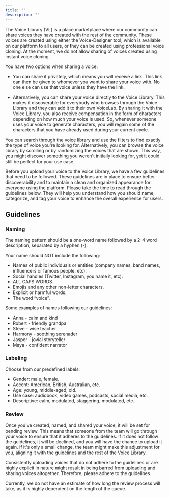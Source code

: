 ```yaml
---
title: ""
description: ""
---
```


The Voice Library (VL) is a place marketplace where our community can share voices they have created with the rest of the community. These voices are created using either the Voice-Designer tool, which is available on our platform to all users, or they can be created using professional voice cloning. At the moment, we do not allow sharing of voices created using instant voice cloning.

You have two options when sharing a voice: 
- You can share it privately, which means you will receive a link. This link can then be given to whomever you want to share your voice with. No one else can use that voice unless they have the link.

- Alternatively, you can share your voice directly to the Voice Library. This makes it discoverable for everybody who browses through the Voice Library and they can add it to their own VoiceLab. By sharing it with the Voice Library, you also receive compensation in the form of characters depending on how much your voice is used. So, whenever someone uses your voice to generate characters, you will regain some of the characters that you have already used during your current cycle.


You can search through the voice library and use the filters to find exactly the type of voice you're looking for. Alternatively, you can browse the voice library by scrolling or by randomizing the voices that are shown. This way, you might discover something you weren't initially looking for, yet it could still be perfect for your use case.

Before you upload your voice to the Voice Library, we have a few guidelines that need to be followed. These guidelines are in place to ensure better discoverability and to maintain a clean and organized appearance for everyone using the platform. Please take the time to read through the guidelines below. They will help you understand how you should name, categorize, and tag your voice to enhance the overall experience for users.




## Guidelines


### Naming
The naming pattern should be a one-word name followed by a 2-4 word description, separated by a hyphen (-).

Your name should NOT include the following:
- Names of public individuals or entities (company names, band names, influencers or famous people, etc).
- Social handles (Twitter, Instagram, you name it, etc).
- ALL CAPS WORDS.
- Emojis and any other non-letter characters.
- Explicit or harmful words.
- The word “voice”.

Some examples of names following our guidelines:
- Anna - calm and kind
- Robert - friendly grandpa
- Steve - wise teacher
- Harmony - soothing serenader
- Jasper - jovial storyteller
- Maya - confident narrator


### Labeling
Choose from our predefined labels:

- Gender: male, female.
- Accent: American, British, Australian, etc.
- Age: young, middle-aged, old.
- Use case: audiobook, video games, podcasts, social media, etc.
- Descriptive: calm, modulated, staggering, modulated, etc.


### Review
Once you've created, named, and shared your voice, it will be set for pending review. This means that someone from the team will go through your voice to ensure that it adheres to the guidelines. If it does not follow the guidelines, it will be declined, and you will have the chance to upload it again. If it's only a small change, the team might make this adjustment for you, aligning it with the guidelines and the rest of the Voice Library.

Consistently uploading voices that do not adhere to the guidelines or are highly explicit in nature might result in being barred from uploading and sharing voices altogether. Therefore, please adhere to the guidelines.

Currently, we do not have an estimate of how long the review process will take, as it is highly dependent on the length of the queue.
